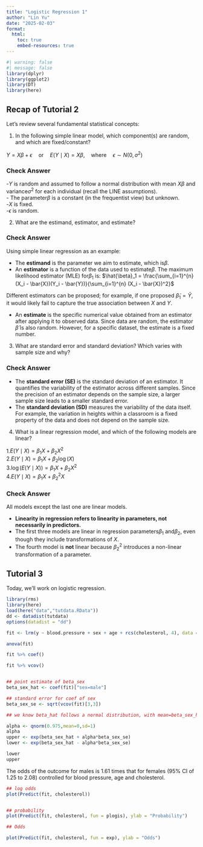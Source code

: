 ```yaml
---
title: "Logistic Regression 1"
author: "Lin Yu"
date: "2025-02-03"
format: 
  html: 
    toc: true
    embed-resources: true
---
```


```r
#| warning: false
#| message: false
library(dplyr)
library(ggplot2)
library(DT)
library(here)
```

## Recap of Tutorial 2

Let's review several fundamental statistical concepts: 

1. In the following simple linear model, which component(s) are random, and which are fixed/constant?  


$Y = X\beta + \epsilon \quad \text{or} \quad E(Y\mid X) = X\beta, \quad \text{where} \quad \epsilon \sim N(0, \sigma^2)$

:::{.callout-note collapse="true"}
### Check Answer
-$Y$ is random and assumed to follow a normal distribution with mean $X\beta$ and variance$\sigma^2$ for each individual (recall the LINE assumptions).        
- The parameter$\beta$ is a constant (in the frequentist view) but unknown.   
-$X$ is fixed.  
-$\epsilon$ is random.  
:::

2. What are the estimand, estimator, and estimate?  

:::{.callout-note collapse="true"}
### Check Answer
Using simple linear regression as an example:

- The **estimand** is the parameter we aim to estimate, which is$\beta$.  
- An **estimator** is a function of the data used to estimate$\beta$. The maximum likelihood estimator (MLE) for$\beta_1$ is:  $\hat{\beta}_1 = \frac{\sum_{i=1}^{n} (X_i - \bar{X})(Y_i - \bar{Y})}{\sum_{i=1}^{n} (X_i - \bar{X})^2}$

Different estimators can be proposed; for example, if one proposed $\tilde{\beta}_1 = \bar{Y}$, it would likely fail to capture the true association between $X$ and $Y$.  

- An **estimate** is the specific numerical value obtained from an estimator after applying it to observed data. Since data are random, the estimator $\hat{\beta}$ is also random. However, for a specific dataset, the estimate is a fixed number.  
:::

3. What are standard error and standard deviation? Which varies with sample size and why?  

:::{.callout-note collapse="true"}
### Check Answer
- The **standard error (SE)** is the standard deviation of an estimator. It quantifies the variability of the estimator across different samples. Since the precision of an estimator depends on the sample size, a larger sample size leads to a smaller standard error.  
- The **standard deviation (SD)** measures the variability of the data itself. For example, the variation in heights within a classroom is a fixed property of the data and does not depend on the sample size.  
:::

4. What is a linear regression model, and which of the following models are linear?  

1.$E(Y\mid X) = \beta_1X + \beta_2 X^2$  
2.$E(Y\mid X) = \beta_1X + \beta_2 \log(X)$  
3.$\log(E(Y\mid X)) = \beta_1X + \beta_2 X^2$  
4.$E(Y\mid X)= \beta_1X + \beta_2^2X$  

:::{.callout-note collapse="true"}
### Check Answer
All models except the last one are linear models.  

- **Linearity in regression refers to linearity in parameters, not necessarily in predictors.**  
- The first three models are linear in regression parameters$\beta_1$ and$\beta_2$, even though they include transformations of $X$.  
- The fourth model is **not** linear because $\beta_2^2$ introduces a non-linear transformation of a parameter.  
:::

## Tutorial 3

Today, we'll work on logistic regression.
```r
library(rms)
library(here)
load(here("data","tutdata.RData"))
dd <- datadist(tutdata)
options(datadist = "dd")

fit <- lrm(y ~ blood.pressure + sex + age + rcs(cholesterol, 4), data = tutdata)

anova(fit)

fit %>% coef()

fit %>% vcov()


## point estimate of beta_sex
beta_sex_hat <- coef(fit)["sex=male"]

## standard error for coef of sex
beta_sex_se <- sqrt(vcov(fit)[3,3])

## we know beta_hat follows a normal distribution, with mean=beta_sex_hat, 

alpha <- qnorm(0.975,mean=0,sd=1)
alpha
upper <- exp(beta_sex_hat + alpha*beta_sex_se)
lower <- exp(beta_sex_hat - alpha*beta_sex_se)

lower 
upper 


```

The odds of the outcome for males is 1.61 times that for females (95% CI of 1.25 to 2.08) controlled for blood pressure, age and cholesterol.

```r

## log odds
plot(Predict(fit, cholesterol))


## probability
plot(Predict(fit, cholesterol, fun = plogis), ylab = "Probability")

## Odds

plot(Predict(fit, cholesterol, fun = exp), ylab = "Odds")
```
